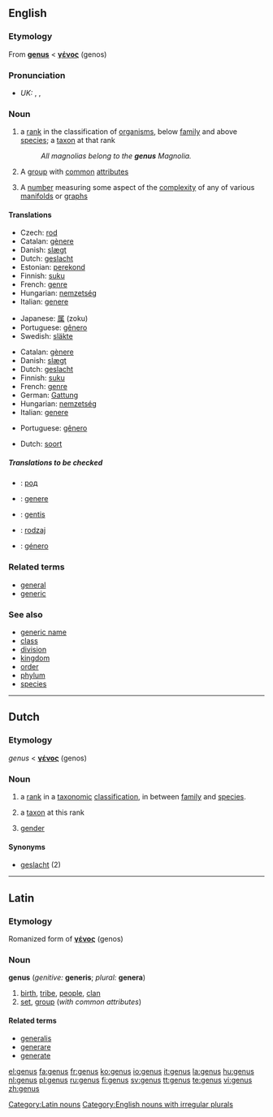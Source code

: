 ==English==

{{wikipedia}}

===Etymology===
From {{L.}} '''[[#Latin|genus]]''' < {{AGr.}} '''[[γένος]]''' (genos)

===Pronunciation===
*''UK:'' {{AHD|jēn'əs}}, {{IPA|/ˈdʒiːnəs/}}, {{SAMPA|/"dZi:n@s/}}

===Noun===
{{en-noun|gen|era}}

# {{context|biology|taxonomy}} a [[rank]] in the classification of [[organism]]s, below [[family]] and above [[species]]; a [[taxon]] at that rank
#:''All magnolias belong to the '''genus''' Magnolia.''
# A [[group]] with [[common]] [[attribute]]s
#{{topology}} A [[number]] measuring some aspect of the [[complexity]] of any of various [[manifold]]s or [[graph]]s

====Translations====
{{trans-top|rank in a taxonomic classification between family and species}}
*Czech: [[rod]] {{m}}
*Catalan: [[gènere]] {{m}}
*Danish: [[slægt]] {{c}}
*Dutch: [[geslacht]] {{n}}
*Estonian: [[perekond]]
*Finnish: [[suku]]
*French: [[genre]] {{m}}
*Hungarian: [[nemzetség]]
*Italian: [[genere]] {{m}}
{{trans-mid}}
*Japanese: [[属]] (zoku)
*Portuguese: [[gênero]] {{m}}
*Swedish: [[släkte]]
{{trans-bottom}}

{{trans-top|taxon at this rank}}
*Catalan: [[gènere]]
*Danish: [[slægt]] {{c}}
*Dutch: [[geslacht]] {{n}}
*Finnish: [[suku]]
*French: [[genre]] {{m}}
*German: [[Gattung]] {{f}}
*Hungarian: [[nemzetség]]
*Italian: [[genere]] {{m}}
{{trans-mid}}
*Portuguese: [[gênero]] {{m}}
{{trans-bottom}}

{{trans-top|group with common attributes}}
*Dutch: [[soort]] {{f}}
{{trans-mid}}
{{trans-bottom}}

=====Translations to be checked=====
{{checktrans}}

*{{ttbc|Bulgarian}}: [[род]] {{m}}
*{{ttbc|Interlingua}}: [[genere]]
*{{ttbc|Lithuanian}}: [[gentis]] {{f}}
*{{ttbc|Polish}}: [[rodzaj]] {{m}}
*{{ttbc|Spanish}}: [[género]] {{m}}

===Related terms===
*[[general]]
*[[generic]]

===See also===
*[[generic name]]
*[[class]]
*[[division]]
*[[kingdom]]
*[[order]]
*[[phylum]]
*[[species]]

----

==Dutch==

===Etymology===
{{L.}} ''genus'' < {{AGr.}} '''[[γένος]]''' (genos)

===Noun===
{{nl-noun|g=n|genera|-}}

# {{botany}} a [[rank]] in a [[taxonomic]] [[classification]], in between [[family]] and [[species]].
# {{botany}} a [[taxon]] at this rank
# {{linguistics}} [[gender]]

====Synonyms====
*[[geslacht]] (2)

----

==Latin==

===Etymology===
Romanized form of {{AGr.|la}} '''[[γένος]]''' (genos)

===Noun===
'''genus''' {{n}} (''genitive:'' '''generis'''; ''plural:'' '''genera''')

# [[birth]], [[tribe]], [[people]], [[clan]]
# [[set]], [[group]] (''with common attributes'')

====Related terms====
*[[generalis]]
*[[generare]]
*[[generate]]

[[Category:Latin nouns]]
[[Category:English nouns with irregular plurals]]

[[el:genus]]
[[fa:genus]]
[[fr:genus]]
[[ko:genus]]
[[io:genus]]
[[it:genus]]
[[la:genus]]
[[hu:genus]]
[[nl:genus]]
[[pl:genus]]
[[ru:genus]]
[[fi:genus]]
[[sv:genus]]
[[tt:genus]]
[[te:genus]]
[[vi:genus]]
[[zh:genus]]